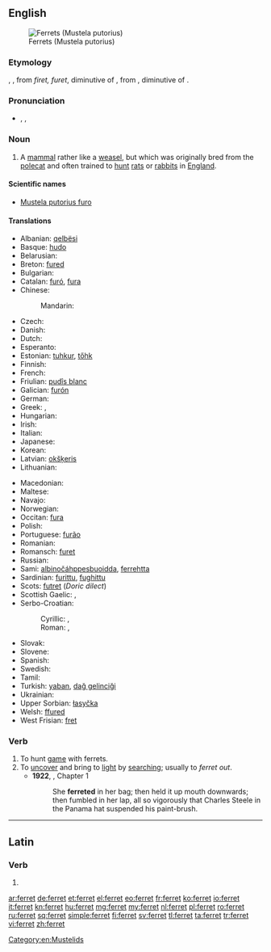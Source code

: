 ==English==
{{wikipedia}}
[[Image:Ilder.jpg|thumb|Ferrets (Mustela putorius)]]

===Etymology===
{{etyl|enm}} {{term|furet|lang=enm}}, {{term|ferret|lang=enm}}, from {{etyl|xno}} ''firet, furet'', diminutive of {{etyl|fro}} {{term|fuiron||weasel, ferret|lang=fro}}, from {{etyl|LL.}} {{term|furo||cat; robber|lang=la}}, diminutive of {{etyl|la}} {{term|fur||thief|lang=la}}.

===Pronunciation===
* {{enPR|fĕr'ət}}, {{IPA|/ˈfɛrɪt/}}, {{X-SAMPA|/"fer@t/}}
*: {{rhymes|ɛrɪt}}

===Noun===
{{en-noun}}

# A [[mammal]] rather like a [[weasel]], but which was originally bred from the [[polecat]] and often trained to [[hunt]] [[rat]]s or [[rabbit]]s in [[England]].

====Scientific names====
* [[Mustela putorius furo]]

====Translations====
{{trans-top|the mammal ''Mustela putorius furo''}}
* Albanian: [[qelbësi]]
* Basque: [[hudo]]
* Belarusian: {{t|be|тхор|m|tr=txor|sc=Cyrl}}
* Breton: [[fured]]
* Bulgarian: {{t|bg|пор|m|tr=por|sc=Cyrl}}
* Catalan: [[furó]], [[fura]]
* Chinese:
*: Mandarin: {{t|zh|雪貂|tr=xuědiāo|sc=Hani}}
* Czech: {{t-|cs|fretka|f}}
* Danish: {{t-|da|fritte|c}}
* Dutch: {{t+|nl|fret|m}}
* Esperanto: {{t-|eo|furo|xs=Esperanto}}
* Estonian: [[tuhkur]], [[tőhk]]
* Finnish: {{t+|fi|fretti}}
* French: {{t+|fr|furet|m}}
* Friulian: [[pudîs blanc]]
* Galician: [[furón]]
* German: {{t+|de|Frettchen|n}}
* Greek: {{t+|el|κουνάβι|n}}, {{t|el|νυφίτσα|f|tr=nyfítsa|sc=Grek}}
* Hungarian: {{t-|hu|vadászgörény}}
* Irish: {{t|ga|firéad|m}}
* Italian: {{t+|it|furetto|m}}
* Japanese: {{t|ja|フェレット|tr=feretto|sc=Jpan}}
* Korean: {{t|ko|페레트|tr=pereteu|sc=Kore}}
* Latvian: [[okšķeris]]
* Lithuanian: {{t+|lt|šeškas|m|xs=Lithuanian}}
{{trans-mid}}
* Macedonian: {{t-|mk|ласица|f|tr=lásica}} <!-- weasel ?-->
* Maltese: {{t-|mt|nemes|xs=Maltese}}
* Navajo: {{tø|nv|dlǫ́ʼii}}
* Norwegian: {{t|no|frett}}
* Occitan: [[fura]]
* Polish: {{t+|pl|fretka|f}}
* Portuguese: [[furão]] {{m}}
* Romanian: {{t|ro|nevăstuică|f}}
* Romansch: [[furet]]
* Russian: {{t|ru|хорёк|m|tr=xorjók|sc=Cyrl}}
* Sami: [[albinočáhppesbuoidda]], [[ferrehtta]]
* Sardinian: [[furittu]], [[fughittu]]
* Scots: [[futret]] (''Doric dilect'')
* Scottish Gaelic: {{t-|gd|neas|f|xs=Scottish Gaelic}}, {{t-|gd|fearaid|f|xs=Scottish Gaelic}}
* Serbo-Croatian:
*: Cyrillic: {{t|sh|твор|m}}, {{t|sh|вретна|f}}
*: Roman: {{t|sh|tvor|m}}, {{t|sh|vretna|f}}
* Slovak: {{t|sk|fretka|f}}
* Slovene: {{t|sl|dihur|m}}
* Spanish: {{t+|es|hurón|m}}
* Swedish: {{t|sv|tamiller}}
* Tamil: {{t|ta|மரநாய் வகை|tr=ma.ra.nai |sc=Taml}}
* Turkish: [[yaban]], [[dağ gelinciği]]
* Ukrainian: {{t|uk|тхiр|m|tr=txir|sc=Cyrl}}
* Upper Sorbian: [[łasyčka]]
* Welsh: [[ffured]]
* West Frisian: [[fret]]
{{trans-bottom}}

===Verb===
{{en-verb}}

# To hunt [[game]] with ferrets.
# To [[uncover]] and bring to [[light]] by [[searching]]; usually to ''ferret out''.
#* '''1922''', {{w|Virginia Woolf}}, ''{{w|Jacob's Room}}'' Chapter 1
#*: She '''ferreted''' in her bag; then held it up mouth downwards; then fumbled in her lap, all so vigorously that Charles Steele in the Panama hat suspended his paint-brush.

[[Category:en:Mustelids]]

----

==Latin==

===Verb===
{{la-verb-form|ferret}}

# {{conjugation of|fero|ferō|3|s|imperf|act|sub|lang=la}}

[[ar:ferret]]
[[de:ferret]]
[[et:ferret]]
[[el:ferret]]
[[eo:ferret]]
[[fr:ferret]]
[[ko:ferret]]
[[io:ferret]]
[[it:ferret]]
[[kn:ferret]]
[[hu:ferret]]
[[mg:ferret]]
[[my:ferret]]
[[nl:ferret]]
[[pl:ferret]]
[[ro:ferret]]
[[ru:ferret]]
[[sq:ferret]]
[[simple:ferret]]
[[fi:ferret]]
[[sv:ferret]]
[[tl:ferret]]
[[ta:ferret]]
[[tr:ferret]]
[[vi:ferret]]
[[zh:ferret]]